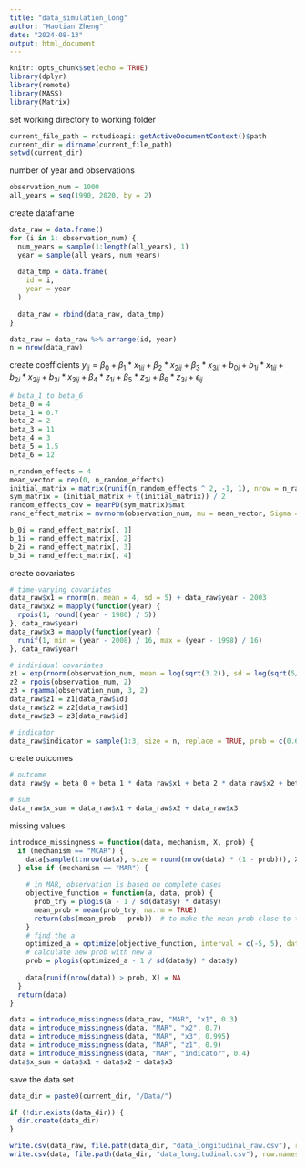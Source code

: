 ```yaml
---
title: "data_simulation_long"
author: "Haotian Zheng"
date: "2024-08-13"
output: html_document
---
```


```r
knitr::opts_chunk$set(echo = TRUE)
library(dplyr)
library(remote)
library(MASS)
library(Matrix)
```



set working directory to working folder
```r
current_file_path = rstudioapi::getActiveDocumentContext()$path
current_dir = dirname(current_file_path)
setwd(current_dir)
```



number of year and observations
```r
observation_num = 1000
all_years = seq(1990, 2020, by = 2)
```



create dataframe
```r
data_raw = data.frame()
for (i in 1: observation_num) {
  num_years = sample(1:length(all_years), 1)
  year = sample(all_years, num_years)
  
  data_tmp = data.frame(
    id = i,
    year = year
  )
  
  data_raw = rbind(data_raw, data_tmp)
}

data_raw = data_raw %>% arrange(id, year)
n = nrow(data_raw)
```



create coefficients
$y_{ij} = \beta_0 +\beta_1 * x_{1ij} +\beta_2 * x_{2ij} + \beta_3 * x_{3ij} + b_{0i} +b_{1i} * x_{1ij} +b_{2i} * x_{2ij} + b_{3i} * x_{3ij} + \beta_4 * z_{1i} + \beta_5 * z_{2i} + \beta_6 * z_{3i} + \epsilon_{ij}$
```r
# beta_1 to beta_6
beta_0 = 4
beta_1 = 0.7
beta_2 = 2
beta_3 = 11
beta_4 = 3
beta_5 = 1.5
beta_6 = 12

n_random_effects = 4
mean_vector = rep(0, n_random_effects)
initial_matrix = matrix(runif(n_random_effects ^ 2, -1, 1), nrow = n_random_effects)
sym_matrix = (initial_matrix + t(initial_matrix)) / 2
random_effects_cov = nearPD(sym_matrix)$mat
rand_effect_matrix = mvrnorm(observation_num, mu = mean_vector, Sigma = random_effects_cov)

b_0i = rand_effect_matrix[, 1]
b_1i = rand_effect_matrix[, 2]
b_2i = rand_effect_matrix[, 3]
b_3i = rand_effect_matrix[, 4]
```



create covariates
```r
# time-varying covariates
data_raw$x1 = rnorm(n, mean = 4, sd = 5) + data_raw$year - 2003
data_raw$x2 = mapply(function(year) {
  rpois(1, round((year - 1980) / 5))
}, data_raw$year)
data_raw$x3 = mapply(function(year) {
  runif(1, min = (year - 2008) / 16, max = (year - 1998) / 16)
}, data_raw$year)

# individual covariates
z1 = exp(rnorm(observation_num, mean = log(sqrt(3.2)), sd = log(sqrt(5/4))))
z2 = rpois(observation_num, 2)
z3 = rgamma(observation_num, 3, 2)
data_raw$z1 = z1[data_raw$id]
data_raw$z2 = z2[data_raw$id]
data_raw$z3 = z3[data_raw$id]

# indicator
data_raw$indicator = sample(1:3, size = n, replace = TRUE, prob = c(0.6, 0.3, 0.1))
```



create outcomes
```r
# outcome
data_raw$y = beta_0 + beta_1 * data_raw$x1 + beta_2 * data_raw$x2 + beta_3 * data_raw$x3 +  b_0i[data_raw$id] + b_1i[data_raw$id] * data_raw$x1 + b_2i[data_raw$id] * data_raw$x2 + b_3i[data_raw$id] * data_raw$x3 + beta_4 * data_raw$z1 + beta_5 * data_raw$z2 + beta_6 * data_raw$z3

# sum
data_raw$x_sum = data_raw$x1 + data_raw$x2 + data_raw$x3
```



missing values
```r
introduce_missingness = function(data, mechanism, X, prob) {
  if (mechanism == "MCAR") {
    data[sample(1:nrow(data), size = round(nrow(data) * (1 - prob))), X] = NA
  } else if (mechanism == "MAR") {
    
    # in MAR, observation is based on complete cases
    objective_function = function(a, data, prob) {
      prob_try = plogis(a - 1 / sd(data$y) * data$y)
      mean_prob = mean(prob_try, na.rm = TRUE)
      return(abs(mean_prob - prob))  # to make the mean prob close to the target prob
    }
    # find the a
    optimized_a = optimize(objective_function, interval = c(-5, 5), data = data, prob = prob)$minimum
    # calculate new prob with new a
    prob = plogis(optimized_a - 1 / sd(data$y) * data$y)
    
    data[runif(nrow(data)) > prob, X] = NA
  }
  return(data)
}

data = introduce_missingness(data_raw, "MAR", "x1", 0.3)
data = introduce_missingness(data, "MAR", "x2", 0.7)
data = introduce_missingness(data, "MAR", "x3", 0.995)
data = introduce_missingness(data, "MAR", "z1", 0.9)
data = introduce_missingness(data, "MAR", "indicator", 0.4)
data$x_sum = data$x1 + data$x2 + data$x3
```



save the data set
```r
data_dir = paste0(current_dir, "/Data/")

if (!dir.exists(data_dir)) {
  dir.create(data_dir)
}

write.csv(data_raw, file.path(data_dir, "data_longitudinal_raw.csv"), row.names = F)
write.csv(data, file.path(data_dir, "data_longitudinal.csv"), row.names = F)
```



